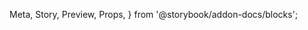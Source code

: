   Meta,
  Story,
  Preview,
  Props,
} from '@storybook/addon-docs/blocks';

<Meta title="Components/Statistic" component={Statistic} />

<Preview>
  <Story name="Positive">
    <Box display="inline-block" p={3}>
      <Statistic
        current={10}
        previous={4}
        title="Positive"
        unit="pcs"
      />
    </Box>
  </Story>
  <Story name="Negative">
    <Box display="inline-block" p={3}>
      <Statistic
        current={4}
        previous={13}
        title="Negative"
        unit="pcs"
      />
    </Box>
  </Story>
  <Story name="Neutral">
    <Box display="inline-block" p={3}>
      <Statistic
        current={22}
        previous={22}
        title="Neutral"
        unit="pcs"
      />
    </Box>
  </Story>
  <Story name="Unavailable">
    <Box display="inline-block" p={3}>
      <Statistic
        current={22}
        title="Unavailable"
        unit="pcs"
      />
    </Box>
  </Story>
  <Story name="Unavailable (Hidden)">
    <Box display="inline-block" p={3}>
      <Statistic
        current={22}
        title="Unavailable"
        unit="pcs"
        hideInsufficentData
      />
    </Box>
  </Story>
  <Story name="Custom colours">
    <Box display="inline-block" p={3}>
      <Statistic
        current={22}
        previous={10}
        title="Custom positive"
        unit="pcs"
        colorMap={{
          '+': 'purple',
          '-': 'orange',
          'n/a': 'brown',
        }}
      />
    </Box>
  </Story>
</Preview>
